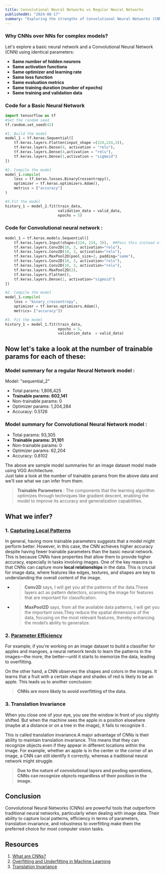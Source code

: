 ```yaml
---
title: Convolutional Neural Networks vs Regular Neural Networks
publishedAt: "2024-08-17"
summary: "Exploring the strengths of Convolutional Neural Networks (CNNs) over traditional neural networks"
---
```


### Why CNNs over NNs for complex models?

Let's explore a basic neural network and a Convolutional Neural Network (CNN) using identical parameters:

- **Same number of hidden neurons**
- **Same activation functions**
- **Same optimizer and learning rate**
- **Same loss function**
- **Same evaluation metrics**
- **Same training duration (number of epochs)**
- **Same training and validation data**

### Code for a Basic Neural Network

```python
import tensorflow as tf
#Set the random seed
tf.random.set_seed(42)

#1. Build the model
model_1 = tf.keras.Sequential([
    tf.keras.layers.Flatten(input_shape =(224,224,3)),
    tf.keras.layers.Dense(4, activation = "relu"),
    tf.keras.layers.Dense(4,activation = "relu"),
    tf.keras.layers.Dense(1,activation = "sigmoid")
])

#2. Compile the model
model_1.compile(
    loss = tf.keras.losses.BinaryCrossentropy(),
    optimizer = tf.keras.optimizers.Adam(),
    metrics = ["accuracy"]
)

#3.Fit the model
history_1 = model_2.fit(train_data,
                        validation_data = valid_data,
                        epochs = 5)
```

### Code for Convolutional neural network :

```python
model_1 = tf.keras.models.Sequential([
    tf.keras.layers.Input(shape=(224, 224, 3)),  ##Pass this instead of writing input_shape()
    tf.keras.layers.Conv2D(10, 3, activation="relu"),
    tf.keras.layers.Conv2D(10, 3, activation="relu"),
    tf.keras.layers.MaxPool2D(pool_size=2, padding="same"),
    tf.keras.layers.Conv2D(10, 3, activation="relu"),
    tf.keras.layers.Conv2D(10, 3, activation="relu"),
    tf.keras.layers.MaxPool2D(2),
    tf.keras.layers.Flatten(),
    tf.keras.layers.Dense(1, activation="sigmoid")
])

#2. Compile the model
model_1.compile(
    loss = "binary_crossentropy",
    optimizer = tf.keras.optimizers.Adam(),
    metrics= ["accuracy"])

#3. Fit the model
history_1 = model_1.fit(train_data,
                        epochs = 5,
                        validation_data  = valid_data)

```

## Now let's take a look at the number of trainable params for each of these:

### Model summary for a regular Neural Network model :
Model: "sequential_2"
 - Total params: 1,806,425 
 - **Trainable params: 602,141**
 - Non-trainable params: 0 
 - Optimizer params: 1,204,284 
 - Accuracy: 0.5126
 
### Model summary for Convolutional Neural Network model :

 - Total params: 93,305 
 - **Trainable params: 31,101**
 - Non-trainable params: 0 
 - Optimizer params: 62,204 
 - Accuracy: 0.8102

The above are sample model summaries for an image dataset model made using VGG Architecture.<br>
Just take a look at the number of trainable params from the above data and we'll see what we can infer from them.
> **Trainable Parameters** : The components that the learning algorithm optimizes through techniques like gradient descent, enabling the model to improve its accuracy and generalization capabilities.<br>




## What we infer?

### **1. <u>Capturing Local Patterns</u>** 
In general, having more trainable parameters suggests that a model might perform better. However, in this case, the CNN achieves higher accuracy despite having fewer trainable parameters than the basic neural network. 
This is because CNNs have properties that allow them to provide higher accuracy, especially in tasks involving images. One of the key reasons is that CNNs can capture more **local relationships** in the data.
This is crucial for image data, where features like edges, textures, and shapes are key to understanding the overall content of the image.

- > **Conv2D** says, I will get you all the patterns of the data.These layers act as pattern detectors, scanning the image for features that are important for classification.
- > **MaxPool2D** says, from all the available data patterns, I will get you the important ones.They reduce the spatial dimensions of the data, focusing on the most relevant features,
 thereby enhancing the model’s ability to generalize.

### **2. <u>Parameter Efficiency</u>** 
For example, if you're working on an image dataset to build a classifier for apples and mangoes, a neural network tends to learn the patterns in the images—the more, 
the better—until it starts to memorize the data, leading to overfitting.

On the other hand, a CNN observes the shapes and colors in the images. It learns that a fruit with a certain shape and shades of red is likely to be an apple. This leads us to another conclusion:

> **CNNs are more likely to avoid overfitting of the data.**

### **3. Translation Invariance**</u> 
When you close one of your eye, you see the window in front of you slightly shifted.
But when the machine sees the apple in a position elsewhere (maybe at a distance or on a tree in the image),
it fails to recognize it .

This is called translation invariance.A major advantage of CNNs is their ability to maintain translation invariance.
This means that they can recognize objects even if they appear in different locations within the image.
For example, whether an apple is in the center or the corner of an image, a CNN can still identify it correctly, whereas a traditional neural network might struggle.

> **Due to the nature of convolutional layers and pooling operations, CNNs can recognize objects regardless of their position in the image.**

## Conclusion
Convolutional Neural Networks (CNNs) are powerful tools that outperform traditional neural networks, particularly when dealing with image data.
Their ability to capture local patterns, efficiency in terms of parameters, translation invariance, and robustness to overfitting make them the preferred choice for most computer vision tasks.

## Resources 
1. [What are CNNs?](https://www.ibm.com/topics/convolutional-neural-networks)
2. [Overfitting and Underfitting in Machine Learning](https://www.simplilearn.com/tutorials/machine-learning-tutorial/overfitting-and-underfitting)
3. [Translation Invariance](https://towardsdatascience.com/neural-networks-intuitions-8-translation-invariance-in-object-detectors-21db6e27879c)

